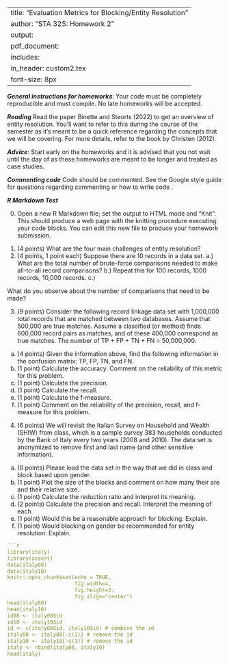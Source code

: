 
---
title: "Evaluation Metrics for Blocking/Entity Resolution"
author: "STA 325: Homework 2"
output: 
     pdf_document:
      includes: 
          in_header: custom2.tex
font-size: 8px
---

***General instructions for homeworks***: Your code must be completely reproducible and must compile. No late homeworks will be accepted.

***Reading*** Read the paper Binette and Steorts (2022) to get an overview of entity resolution. You'll want to refer to this during the course of the semester as it's meant to be a quick reference regarding the concepts that we will be covering. For more details, refer to the book by Christen (2012). 

***Advice***: Start early on the homeworks and it is advised that you not wait until the day of as these homeworks are meant to be longer and treated as case studies.

***Commenting code***
Code should be commented. See the Google style guide for questions regarding commenting or how to write code \url{https://google.github.io/styleguide/Rguide.xml}.

***R Markdown Test***

0. Open a new R Markdown file; set the output to HTML mode and "Knit". This should produce a web page with the knitting procedure executing your code blocks. You can edit this new file to produce your homework submission.


\textbf{Total points on assignment: 2 (reproducibility) + 23 points for the assignment = 25 total points.}

1. (4 points) What are the four main challenges of entity resolution? 
2. (4 points, 1 point each) Suppose there are 10 records in a data set. 
a.) What are the total number of brute-force comparisons needed to make all-to-all record comparisons? 
b.) Repeat this for 100 records, 1000 records, 10,000 records. 
c.) \textcolor{blue}{As the number of records increases, comment on the growth rate of the number all-to-all record comparisons? Hint: plot all-to-all record comparisons versus total number of records}


What do you observe about the number of comparisons that need to be made? 

3. (9 points) Consider the following record linkage data set with 1,000,000 total records that are matched between two databases. Assume that 500,000 are true matches. Assume a classified (or method) finds 600,000 record pairs as matches, and of these 400,000 correspond as true matches. The number of TP + FP + TN + FN  = 50,000,000. 


a. (4 points) Given the information above, find the following information in the confusion matrix: TP, FP, TN, and FN. 
b. (1 point) Calculate the accuracy. Comment on the reliability of this metric for this problem. 
c. (1 point) Calculate the precision.
d. (1 point) Calculate the recall. 
e. (1 point) Calculate the f-measure. 
f. (1 point) Comment on the reliability of the precision, recall, and f-measure for this problem. 

4. (6 points) We will revisit the Italian Survey on Household and Wealth (SHIW) from class, which 
is a sample survey 383 households conducted by the Bank of Italy every two years (2008 and 2010).
The data set is anonymized to remove first and last name (and other sensitive information). 

a. (0 points) Please load the data set in the way that we did in class and block based upon gender. 
b. (1 point) Plot the size of the blocks and comment on how many their are and their relative size. 
c. (1 point) Calculate the reduction ratio and interpret its meaning. 
d. (2 points) Calculate the precision and recall. Interpret the meaning of each. 
e. (1 point) Would this be a reasonable approach for blocking. Explain. 
f. (1 point) Would blocking on gender be recommended for entity resolution. Explain. 

\newpage

```r


```r
library(italy)
library(assert)
data(italy08)
data(italy10)
knitr::opts_chunk$set(echo = TRUE, 
                      fig.width=4, 
                      fig.height=3, 
                      fig.align="center")
head(italy08)
head(italy10)
id08 <- italy08$id
id10 <- italy10$id
id <- c(italy08$id, italy10$id) # combine the id
italy08 <- italy08[-c(1)] # remove the id
italy10 <- italy10[-c(1)] # remove the id 
italy <- rbind(italy08, italy10)
head(italy)
```